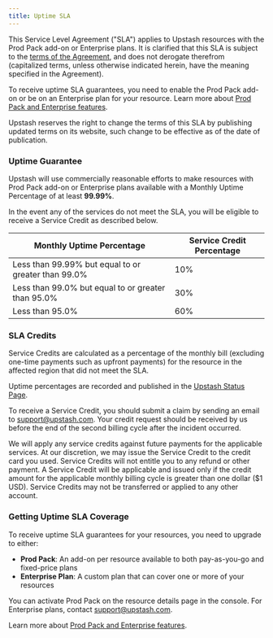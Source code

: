 ```yaml
---
title: Uptime SLA
---
```


This Service Level Agreement ("SLA") applies to Upstash resources with the Prod Pack add-on or Enterprise plans. It is clarified that this SLA is subject to the [terms of the Agreement](https://upstash.com/trust/terms.pdf), and does not derogate therefrom (capitalized terms, unless otherwise indicated herein, have the meaning specified in the Agreement).

To receive uptime SLA guarantees, you need to enable the Prod Pack add-on or be on an Enterprise plan for your resource. Learn more about [Prod Pack and Enterprise features](/redis/overall/enterprise).

Upstash reserves the right to change the terms of this SLA by publishing updated
terms on its website, such change to be effective as of the date of publication.

### Uptime Guarantee

Upstash will use commercially reasonable efforts to make resources with Prod Pack add-on or Enterprise plans available with a Monthly Uptime Percentage of at least **99.99%**.

In the event any of the services do not meet the SLA, you will be eligible to
receive a Service Credit as described below.

| Monthly Uptime Percentage                           | Service Credit Percentage |
| --------------------------------------------------- | ------------------------- |
| Less than 99.99% but equal to or greater than 99.0% | 10%                       |
| Less than 99.0% but equal to or greater than 95.0%  | 30%                       |
| Less than 95.0%                                     | 60%                       |

### SLA Credits

Service Credits are calculated as a percentage of the monthly bill (excluding
one-time payments such as upfront payments) for the resource in the affected
region that did not meet the SLA.

Uptime percentages are recorded and published in the
[Upstash Status Page](https://status.upstash.com).

To receive a Service Credit, you should submit a claim by sending an email to
[support@upstash.com](mailto:support@upstash.com). Your credit request should be
received by us before the end of the second billing cycle after the incident
occurred.

We will apply any service credits against future payments for the applicable
services. At our discretion, we may issue the Service Credit to the credit card
you used. Service Credits will not entitle you to any refund or other payment. A
Service Credit will be applicable and issued only if the credit amount for the
applicable monthly billing cycle is greater than one dollar ($1 USD). Service
Credits may not be transferred or applied to any other account.

### Getting Uptime SLA Coverage

To receive uptime SLA guarantees for your resources, you need to upgrade to either:

- **Prod Pack**: An add-on per resource available to both pay-as-you-go and fixed-price plans
- **Enterprise Plan**: A custom plan that can cover one or more of your resources

You can activate Prod Pack on the resource details page in the console. For Enterprise plans, contact [support@upstash.com](mailto:support@upstash.com).

Learn more about [Prod Pack and Enterprise features](/redis/overall/enterprise).
